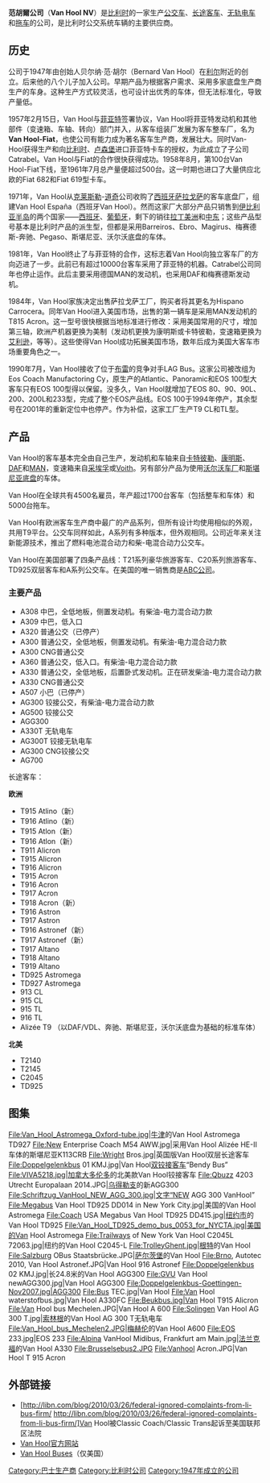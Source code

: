 {{noteTA
|G1=地名
|1=zh-cn:公交;zh-tw:公車;zh-hk:巴士;zh-sg:巴士;zh-my:巴士;zh-mo:巴士;
|2=zh-cn:公交车;zh-tw:公車;zh-hk:巴士;zh-sg:巴士;zh-my:巴士;zh-mo:巴士;
|3=zh-hans:快速公交;zh-hk:巴士快速交通;zh-tw:快捷巴士;
}}
{{Infobox Company
| company_name  = 范胡尔公司
| company_name_en  =Van Hool NV
| company_logo  = [[File:Vanhoollogo.gif|200px]]
| company_type  = [[民营企业|民营企业]]
| foundation    = 1947
| location      = [[比利时|比利时]]{{link-nl|Koningshooikt|Koningshooikt}}
| key_people    = 利奥波德·范·胡尔（Leopold Van Hool）、菲利普·范·胡尔（Filip Van Hool）
| industry      = [[汽车|汽车]]制造<br />汽车工程
| products      = [[公交车|公交车]]<br />[[客车|长途客车]]<br />[[拖车|拖车]]
| subsid        = 
| homepage      = [http://www.vanhool.com vanhool.be]
}}

'''范胡爾公司'''（'''Van Hool NV'''）是[[比利时|比利时]]的一家生产[[公交车|公交车]]、[[客车|长途客车]]、[[无轨电车|无轨电车]]和[[拖车|拖车]]的公司，是比利时公交系统车辆的主要供应商。

== 历史 ==
公司于1947年由创始人贝尔纳·范·胡尔（Bernard Van Hool）在[[利尔|利尔]]附近的{{Link-en|Koningshooikt|Koningshooikt}}创立。后来他的八个儿子加入公司。早期产品为根据客户需求、采用多家底盘生产商生产的车身。这种生产方式较灵活，也可设计出优秀的车体，但无法标准化，导致产量低。

1957年2月15日，Van Hool与[[菲亚特|菲亚特]]签署协议，Van Hool将菲亚特发动机和其他部件（变速箱、车轴、转向）部门并入，从客车组装厂发展为客车整车厂，名为'''Van Hool-Fiat'''，也使公司有能力成为著名客车生产商，发展壮大。同时Van-Hool获得生产和向[[比利时|比利时]]、[[卢森堡|卢森堡]]进口菲亚特卡车的授权，为此成立了子公司Catrabel。Van Hool与Fiat的合作很快获得成功。1958年8月，第100台Van Hool-Fiat下线，至1961年7月总产量便超过500台。这一时期也进口了大量供应北欧的Fiat 682和Fiat 619型卡车。

1971年，Van Hool从[[克莱斯勒|克莱斯勒]]-[[道奇|道奇]]公司收购了[[西班牙|西班牙]][[萨拉戈萨|萨拉戈萨]]的客车底盘厂，组建Van Hool España（西班牙Van Hool）。然而这家厂大部分产品只销售到[[伊比利亚半岛|伊比利亚半岛]]的两个国家——[[西班牙|西班牙]]、[[葡萄牙|葡萄牙]]，剩下的销往[[拉丁美洲|拉丁美洲]]和[[中东|中东]]；这些产品型号基本是比利时产品的派生型，但都是采用Barreiros、Ebro、Magirus、梅赛德斯-奔驰、Pegaso、斯堪尼亚、沃尔沃底盘的车体。

1981年，Van Hool终止了与菲亚特的合作，这标志着Van Hool向独立客车厂的方向迈进了一步。此前已有超过10000台客车采用了菲亚特的机器。Catrabel公司同年也停止运作。此后主要采用德国MAN的发动机，也采用DAF和梅赛德斯发动机。

1984年，Van Hool家族决定出售萨拉戈萨工厂，购买者将其更名为Hispano Carrocera。同年Van Hool进入美国市场，出售的第一辆车是采用MAN发动机的T815 Acron。这一型号很快根据当地标准进行修改：采用美国常用的尺寸，增加第三轴，欧洲产机器更换为美制（发动机更换为康明斯或卡特彼勒，变速箱更换为[[艾利逊|艾利逊]]，等等）。这些使得Van Hool成功拓展美国市场，数年后成为美国大客车市场重要角色之一。

1990年7月，Van Hool接收了位于[[布雷|布雷]]的竞争对手LAG Bus。这家公司被改组为Eos Coach Manufactoring Cy，原生产的Atlantic、Panoramic和EOS 100型大客车只有EOS 100型得以保留。没多久，Van Hool就增加了EOS 80、90、90L、200、200L和233型，完成了整个EOS产品线。EOS 100于1994年停产，其余型号在2001年的重新定位中也停产。作为补偿，这家工厂生产T9 CL和TL型。

== 产品 ==
Van Hool的客车基本完全由自己生产，发动机和车轴来自[[卡特彼勒|卡特彼勒]]、[[康明斯|康明斯]]、[[DAF|DAF]]和[[MAN股份公司|MAN]]，变速箱来自[[采埃孚|采埃孚]]或[[福伊特|Voith]]。另有部分产品为使用[[沃尔沃车厂|沃尔沃车厂]]和[[斯堪尼亚|斯堪尼亚]][[底盘|底盘]]的车体。

Van Hool在全球共有4500名雇员，年产超过1700台客车（包括整车和车体）和5000台拖车。

Van Hool有欧洲客车生产商中最广的产品系列，但所有设计均使用相似的外观，共用T9平台。公交车同样如此，A系列有多种版本，但外观相同。公司近年来关注新能源技术，推出了燃料电池混合动力和柴-电混合动力公交车。

Van Hool在美国部署了四条产品线：T21系列豪华旅游客车、C20系列旅游客车、TD925双层客车和A系列公交车。在美国的唯一销售商是[http://www.abc-companies.com ABC公司]。

=== 主要产品 ===
* A308 中巴，全低地板，侧置发动机。有柴油-电力混合动力款
* A309 中巴，低入口
* A320 普通公交（已停产）
* A300 普通公交，全低地板，侧置发动机。有柴油-电力混合动力款
* A300 CNG普通公交
* A360 普通公交，低入口。有柴油-电力混合动力款
* A330 普通公交，全低地板，后置卧式发动机。正在研发柴油-电力混合动力款
* A330 CNG普通公交
* A507 小巴（已停产）
* AG300 铰接公交，有柴油-电力混合动力款
* AG500 铰接公交
* AGG300 {{Internal link helper/en|双铰接巴士|Bi-articulated Bus|d=双铰接公交}}
* A330T 无轨电车
* AG300T 铰接无轨电车
* AG300 CNG铰接公交
* AG700

长途客车：

'''欧洲'''
* T915 Atlino（新）
* T916 Atlino（新）
* T915 Atlon（新）
* T916 Atlon（新）
* T911 Alicron
* T915 Alicron
* T916 Alicron
* T915 Acron
* T916 Acron
* T917 Acron
* T918 Acron（新）
* T916 Astron
* T917 Astron
* T916 Astronef（新）
* T917 Astronef（新）
* T917 Altano
* T918 Altano
* T919 Altano
* TD925 Astromega
* TD927 Astromega
* 913 CL
* 915 CL
* 915 TL
* 916 TL
* Alizée T9 （以DAF/VDL、奔驰、斯堪尼亚，沃尔沃底盘为基础的标准车体）

'''北美'''
* T2140
* T2145
* C2045 
* TD925

== 图集 ==
<gallery>
File:Van_Hool_Astromega_Oxford-tube.jpg|[[牛津|牛津]]的Van Hool Astromega TD927
File:New Enterprise Coach M54 AWW.jpg|采用Van Hool Alizée HE-II车体的斯堪尼亚K113CRB
File:Wright Bros.jpg|英国版Van Hool双层长途客车
File:Doppelgelenkbus 01 KMJ.jpg|Van Hool[[双铰接客车|双铰接客车]]“Bendy Bus”
File:VIVA5218.jpg|[[加拿大|加拿大]][[多伦多|多伦多]]的北美款Van Hool铰接客车
File:Qbuzz 4203 Utrecht Europalaan 2014.JPG|[[乌得勒支|乌得勒支]]的新AGG300
File:Schriftzug_VanHool_NEW_AGG_300.jpg|文字“NEW AGG 300  VanHool”
File:Megabus Van Hool TD925 DD014 in New York City.jpg|美国的Van Hool Astromega
File:Coach USA Megabus Van Hool TD925 DD415.jpg|[[纽约市|纽约市]]的Van Hool TD925
File:Van_Hool_TD925_demo_bus_0053_for_NYCTA.jpg|美国的Van Hool Astromega
File:Trailways of New York Van Hool C2045L 72063.jpg|纽约的Van Hool C2045-L
File:TrolleyGhent.jpg|[[根特|根特]]的Van Hool
File:Salzburg OBus Staatsbrücke.JPG|[[萨尔茨堡|萨尔茨堡]]的Van Hool
File:Brno, Autotec 2010, Van Hool Astronef.JPG|Van Hool 916 Astronef
File:Doppelgelenkbus 02 KMJ.jpg|长24.8米的Van Hool AGG300
File:GVU Van Hool newAGG300.jpg|Van Hool AGG300
File:Doppelgelenkbus-Goettingen-Nov2007.jpg|AGG300
File:Bus TEC.jpg|Van Hool
File:Van Hool waterstofbus.jpg|Van Hool A330FC
File:Beukbus.jpg|Van Hool T915 Alicron
File:Van Hool bus Mechelen.JPG|Van Hool A 600
File:Solingen Van Hool AG 300 T.jpg|[[索林根|索林根]]的Van Hool AG 300 T无轨电车
File:Van_Hool_bus_Mechelen2.JPG|[[梅赫伦|梅赫伦]]的Van Hool A600
File:EOS 233.jpg|EOS 233
File:Alpina VanHool Midibus, Frankfurt am Main.jpg|[[法兰克福|法兰克福]]的Van Hool A330
File:Brusselsebus2.JPG
File:Vanhool Acron.JPG|Van Hool T 915 Acron
</gallery>

== 外部链接 ==
* [http://libn.com/blog/2010/03/26/federal-ignored-complaints-from-li-bus-firm/ http://libn.com/blog/2010/03/26/federal-ignored-complaints-from-li-bus-firm/]Van Hool被Classic Coach/Classic Trans起诉至美国联邦区法院
* [http://www.vanhool.be Van Hool官方网站]
* [http://www.abc-companies.com Van Hool Buses]（仅美国）

{{commonscat|Van Hool vehicles}}

{{客车制造商}}
[[Category:巴士生产商|Category:巴士生产商]]
[[Category:比利时公司|Category:比利时公司]]
[[Category:1947年成立的公司|Category:1947年成立的公司]]